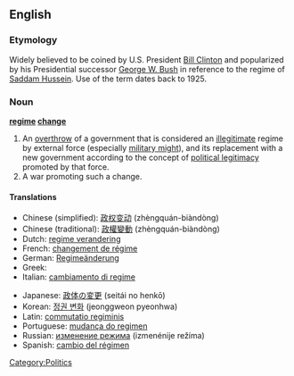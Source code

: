 ==English==

===Etymology===
Widely believed to be coined by U.S. President [[w:Bill Clinton|Bill Clinton]] and popularized by his Presidential successor [[w:George W. Bush|George W. Bush]] in reference to the regime of [[w:Saddam Hussein|Saddam Hussein]]. Use of the term dates back to 1925.

===Noun===

{{wikipedia}}
'''[[regime]] [[change]]'''

# An [[overthrow]] of a government that is considered an [[illegitimate]] regime by external force (especially [[military might]]), and its replacement with a new government according to the concept of [[political legitimacy]] promoted by that force.
# A war promoting such a change.

====Translations====
{{trans-top|overthrow of a government}}
*Chinese (simplified): [[政权变动]] (zhèngquán-biàndòng)
*Chinese (traditional): [[政權變動]] (zhèngquán-biàndòng)
*Dutch: [[regime verandering]]
*French: [[changement de régime]] {{m}}
*German: [[Regimeänderung]] {{f}}
* Greek: {{t|el|αλλαγή καθεστώτος|f|tr=allagí kathestótos}}
*Italian: [[cambiamento di regime]] {{m}}
{{trans-mid}}
*Japanese: [[政体の変更]] (seitái no henkō)
*Korean: [[정권 변화]] (jeonggweon pyeonhwa)
*Latin: [[commutatio regiminis]] <!-- commutationis regiminis ''genitive'', commutationes regiminium ''nominative plural'' ... BELONGS ON THE RESPECTIVE PAGE -->
*Portuguese: [[mudança do regimen]] {{f}}
*Russian: [[изменение режима]] (izmenénije režíma) {{n}}
*Spanish: [[cambio del régimen]] {{m}}
{{trans-bottom}}

[[Category:Politics]]